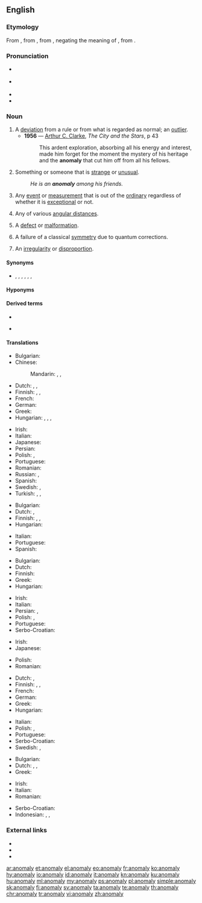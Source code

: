 {{was wotd|2008|September|26}}
==English==
{{wikipedia}}

===Etymology===
From {{etyl|la|en}} {{m|la|anomalia}}, from {{etyl|grc|en}} {{m|grc|ἀνωμαλία||irregularity, anomaly}}, from {{m|grc|ἀνώμαλος||irregular, uneven}}, negating the meaning of {{m|grc|ὁμαλός||even}}, from {{m|grc|ὁμός||same}}.

===Pronunciation===
* {{a|UK}} {{IPA|/əˈnɒməlɪ/|lang=en}}
* {{a|US}} {{IPA|/əˈnɑməli/|lang=en}}
* {{audio|en-us-anomaly.ogg|Audio (US)|lang=en}}
* {{hyphenation|anom|aly|lang=en}}

===Noun===
{{en-noun|anomalies}}

# A [[deviation]] from a rule or from what is regarded as normal; an [[outlier]].
#* '''1956''' — [[w:Arthur C. Clarke|Arthur C. Clarke]], ''The City and the Stars'', p 43
#*: This ardent exploration, absorbing all his energy and interest, made him forget for the moment the mystery of his heritage and the '''anomaly''' that cut him off from all his fellows.
# Something or someone that is [[strange]] or [[unusual]].
#: ''He is an '''anomaly''' among his friends.''
# {{label|en|science}} Any [[event]] or [[measurement]] that is out of the [[ordinary]] regardless of whether it is [[exceptional]] or not.
# {{label|en|astronomy}} Any of various [[angular distance]]s.
# {{label|en|biology}} A [[defect]] or [[malformation]].
# {{label|en|quantum physics}} A failure of a classical [[symmetry]] due to quantum corrections.
# {{label|en|dated}} An [[irregularity]] or [[disproportion]].

====Synonyms====
* {{sense|deviation from the norm}} {{l|en|abnormality}}, {{l|en|deviance}}, {{l|en|deviation}}, {{l|en|exception}}, {{l|en|inconsistency}}, {{l|en|irregularity}}, {{l|en|phenomenon}}

====Hyponyms====
{{hyp2|title=Hyponyms of ''anomaly''|[[eccentric anomaly]]|[[flyby anomaly]]|[[mean anomaly]]|[[true anomaly]]}}

====Derived terms====
{{der-top|Derived terms of ''anomaly''}}
* {{l|en|anomaloscope}}
{{der-mid}}
* {{l|en|anomalous}}
{{der-bottom}}

====Translations====
{{trans-top|deviation from norm}}
* Bulgarian: {{t+|bg|аномалия}}
* Chinese:
*: Mandarin: {{t+|cmn|異常|sc=Hani}}, {{t+|cmn|异常|tr=yìcháng|sc=Hani}}, {{t+|cmn|反常|tr=fǎncháng|sc=Hani}}
* Dutch: {{t+|nl|afwijking}}, {{t+|nl|anomalie}}, {{t+|nl|abnormaliteit}}
* Finnish: {{t+|fi|anomalia}}, {{t+|fi|poikkeavuus}} {{qualifier|property}}, {{t|fi|poikkeama}} {{qualifier|instance}}
* French: {{t+|fr|anomalie|f}}
* German: {{t+|de|Anomalie|f}}
* Greek: {{t+|el|ανωμαλία|f}}
* Hungarian: {{t+|hu|anomália}}, {{t+|hu|rendellenesség}}, {{t+|hu|szabálytalanság}}, {{t+|hu|eltérés}}
{{trans-mid}}
* Irish: {{t|ga|aimhrialtacht|f}}
* Italian: {{t+|it|anomalia|f}}
* Japanese: {{t+|ja|例外|tr=れいがい, reigai}}
* Persian: {{t+|fa|ناهنجاری|tr=nâhanjâri|sc=fa-Arab}}
* Polish: {{t+|pl|anomalia|f}}, {{t|pl|nieprawidłowość|f}}
* Portuguese: {{t+|pt|anomalia|f}}
* Romanian: {{t+|ro|anomalie|f}}
* Russian: {{t+|ru|анома́лия|f}}, {{t+|ru|ненорма́льность|f}}
* Spanish: {{t+|es|anomalía|f}}
* Swedish: {{t+|sv|avvikelse|c}}, {{t+|sv|anomali|c}}
* Turkish: {{t|tr|denksizlik}}, {{t+|tr|fevkaladelik}}, {{t|tr|olağandışılık}}
{{trans-bottom}}

{{trans-top|something or someone that is strange or unusual}}
* Bulgarian: {{t+|bg|неправилност}}
* Dutch: {{t|nl|rariteit}}, {{t|nl|onregelmatigheid}}
* Finnish: {{t+|fi|anomalia}}, {{t+|fi|poikkeava}}, {{t+|fi|poikkeus}}
* Hungarian: {{t+|hu|anomália}}
{{trans-mid}}
* Italian: {{t+|it|anomalia|f}}
* Portuguese: {{t+|pt|anomalia|f}}
* Spanish: {{t+|es|anomalía|f}}
{{trans-bottom}}

{{trans-top|science: any event, big or small, out of the ordinary}}
* Bulgarian: {{t+|bg|аномалия}}
* Dutch: {{t+|nl|anomalie|f}}
* Finnish: {{t|fi|poikkeama}}
* Greek: {{t+|el|ανωμαλία|f}}
* Hungarian: {{t+|hu|anomália}}
{{trans-mid}}
* Irish: {{t|ga|aimhrialtacht|f}}
* Italian: {{t+|it|anomalia|f}}
* Persian: {{t|fa|بی‌هنجاری|tr=bihanjâri|sc=fa-Arab}}, {{t+|fa|ناهنجاری|tr=nâhanjâri|sc=fa-Arab}}
* Polish: {{t+|pl|anomalia|f}}, {{t|pl|nieprawidłowość|f}}
* Portuguese: {{t+|pt|anomalia|f}}
* Serbo-Croatian: {{t+|sh|anomalija|f}}
{{trans-bottom}}

{{trans-top|astronomy: any of various angular distances}}
* Irish: {{t|ga|aimhrialtacht|f}}
* Japanese: {{t|ja|離角|tr=りかく, rikaku}}
{{trans-mid}}
* Polish: {{t+|pl|anomalia|f}}
* Romanian: {{t+|ro|anomalie|f}}
{{trans-bottom}}

{{trans-top|dated: an irregularity or inconsistency}}
* Dutch: {{t+|nl|anomalie|f}}, {{t|nl|onregelmatigheid|f}}
* Finnish: {{t+|fi|säännöttömyys}}, {{t+|fi|epäsäännöllisyys}}, {{t+|fi|poikkeus}}
* French: {{t+|fr|anomalie|f}}
* German: {{t+|de|Anomalie|f}}
* Greek: {{t+|el|ανωμαλία|f}}
* Hungarian: {{t+|hu|anomália}}
{{trans-mid}}
* Italian: {{t+|it|anomalia|f}}
* Polish: {{t+|pl|anomalia|f}}, {{t|pl|nieprawidłowość|f}}
* Portuguese: {{t+|pt|anomalia|f}}
* Serbo-Croatian: {{t+|sh|anomalija|f}}
* Swedish: {{t+|sv|anomali|c}}, {{t+|sv|avvikelse|c}}
{{trans-bottom}}

{{trans-top|biological defect or malformation}}
* Bulgarian: {{t+|bg|аномалия}}
* Dutch: {{t+|nl|afwijking}}, {{t+|nl|anomalie}}, {{t+|nl|misvorming}}
* Greek: {{t+|el|ανωμαλία|f}}
{{trans-mid}}
* Irish: {{t|ga|aimhrialtacht|f}}
* Italian: {{t+|it|anomalia|f}}
* Romanian: {{t+|ro|anomalie|f}}
{{trans-bottom}}

{{checktrans-top}}
* Serbo-Croatian: {{t+check|sh|anomalija|f}}
* Indonesian: {{t+check|id|anomali}}, {{t-check|id|tak normal}}, {{t-check|id|tak lazim}}
{{trans-mid}}
{{trans-bottom}}

===External links===
* {{R:Webster 1913}}
* {{R:Century 1911}}
* {{R:OneLook}}

[[ar:anomaly]]
[[et:anomaly]]
[[el:anomaly]]
[[eo:anomaly]]
[[fr:anomaly]]
[[ko:anomaly]]
[[hy:anomaly]]
[[io:anomaly]]
[[id:anomaly]]
[[it:anomaly]]
[[kn:anomaly]]
[[ku:anomaly]]
[[hu:anomaly]]
[[ml:anomaly]]
[[my:anomaly]]
[[ps:anomaly]]
[[pl:anomaly]]
[[simple:anomaly]]
[[sk:anomaly]]
[[fi:anomaly]]
[[sv:anomaly]]
[[ta:anomaly]]
[[te:anomaly]]
[[th:anomaly]]
[[chr:anomaly]]
[[tr:anomaly]]
[[vi:anomaly]]
[[zh:anomaly]]